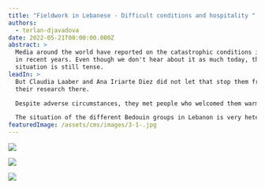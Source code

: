 ```yaml
---
title: "Fieldwork in Lebanese - Difficult conditions and hospitality "
authors:
  - terlan-djavadova
date: 2022-05-21T00:00:00.000Z
abstract: >
  Media around the world have reported on the catastrophic conditions in Lebanon
  in recent years. Even though we don't hear about it as much today, the
  situation is still tense. 
leadIn: >
  But Claudia Laaber and Ana Iriarte Diez did not let that stop them from doing
  their research there. 

  Despite adverse circumstances, they met people who welcomed them warmly and shared their stories with them. 

  The situation of the different Bedouin groups in Lebanon is very heterogeneous: some groups are part of society, while others - for example those living in the Beka Plain - are even denied Lebanese citizenship. They have been living as stateless people in their own country for generations. 
featuredImage: /assets/cms/images/3-1-.jpg
---
```

![](/assets/cms/images/img-20220309-wa0016.jpg)

![](/assets/cms/images/img-20220314-wa0016.jpg)

![](/assets/cms/images/img-20220309-wa0021-1-.jpg)